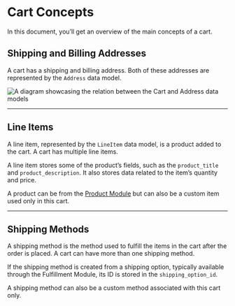 # Cart Concepts

In this document, you’ll get an overview of the main concepts of a cart.

## Shipping and Billing Addresses

A cart has a shipping and billing address. Both of these addresses are represented by the `Address` data model.

![A diagram showcasing the relation between the Cart and Address data models](https://res.cloudinary.com/dza7lstvk/image/upload/v1711532392/Medusa%20Resources/cart-addresses_ls6qmv.jpg)

---

## Line Items

A line item, represented by the `LineItem` data model, is a product added to the cart. A cart has multiple line items.

A line item stores some of the product’s fields, such as the `product_title` and `product_description`. It also stores data related to the item’s quantity and price.

<Note>

A product can be from the [Product Module](../../product/index.mdx) but can also be a custom item used only in this cart.

</Note>

---

## Shipping Methods

A shipping method is the method used to fulfill the items in the cart after the order is placed. A cart can have more than one shipping method.

If the shipping method is created from a shipping option, typically available through the Fulfillment Module, its ID is stored in the `shipping_option_id`.

A shipping method can also be a custom method associated with this cart only.